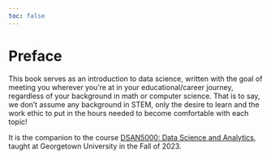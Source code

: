 ```yaml
---
toc: false
---
```


# Preface {.unnumbered}

This book serves as an introduction to data science, written with the goal of meeting you wherever you're at in your educational/career journey, regardless of your background in math or computer science. That is to say, we don't assume any background in STEM, only the desire to learn and the work ethic to put in the hours needed to become comfortable with each topic!

It is the companion to the course <a href="https://jjacobs.me/dsan5000" target="_blank">DSAN5000: Data Science and Analytics</a>, taught at Georgetown University in the Fall of 2023.
